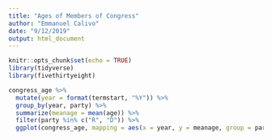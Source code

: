 ```yaml
---
title: "Ages of Members of Congress"
author: "Emmanuel Calivo"
date: "9/12/2019"
output: html_document
---
```


```r
knitr::opts_chunk$set(echo = TRUE)
library(tidyverse)
library(fivethirtyeight)
```

```r
congress_age %>% 
  mutate(year = format(termstart, "%Y")) %>% 
  group_by(year, party) %>%
  summarize(meanage = mean(age)) %>% 
  filter(party %in% c("R", "D")) %>% 
  ggplot(congress_age, mapping = aes(x = year, y = meanage, group = party, color = party)) + geom_line() + ggtitle("Average Age of Members of Congress by Year") 

```